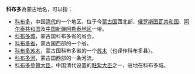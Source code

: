 '''科布多'''為蒙古地名，可以指：

*[[科布多|科布多]]，中国[[清代|清代]]的一个地区，位于今[[蒙古国|蒙古国]]西北部、[[俄罗斯|俄罗斯]][[图瓦共和国|图瓦共和国]]、[[阿尔泰共和国|阿尔泰共和国]]及[[中国|中国]][[新疆|新疆]][[阿勒泰地区|阿勒泰地区]]一带。
*[[科布多城|科布多城]]，蒙古国科布多省的省会。
*[[科布多省|科布多省]]，蒙古国西部的一个省。
*[[科布多苏木|科布多苏木]]，蒙古国科布多省的一个[[苏木|苏木]]（也译作科布多县）。
*[[科布多河|科布多河]]，蒙古国西部的一条河流。
*[[科布多參贊大臣|科布多參贊大臣]]，中国清代设置的[[駐紮大臣|駐紮大臣]]之一，驻地在科布多城。

{{消歧义|K|Cat=三字地名消歧义}}